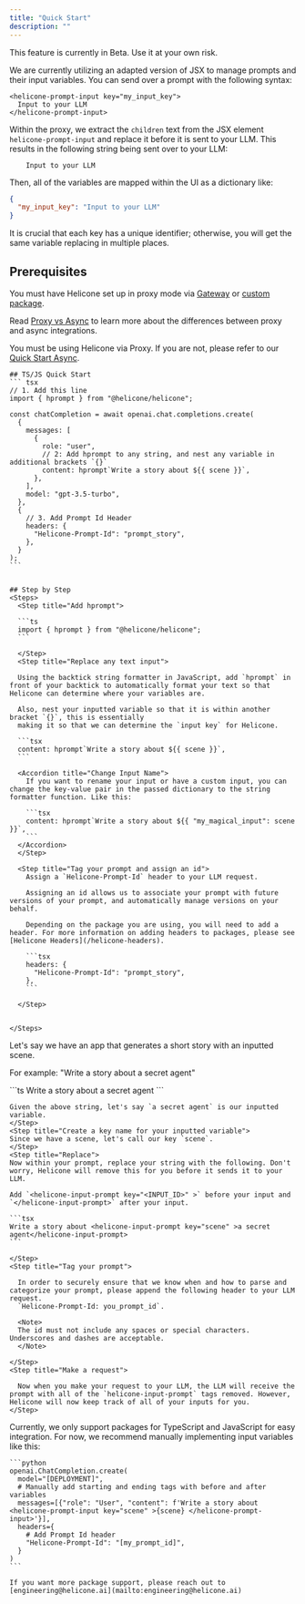 ```yaml
---
title: "Quick Start"
description: ""
---
```


<Warning>This feature is currently in Beta. Use it at your own risk.</Warning>
<Accordion title="How does it work?">

We are currently utilizing an adapted version of JSX to manage prompts and their input variables.
You can send over a prompt with the following syntax:

```tsx
<helicone-prompt-input key="my_input_key">
  Input to your LLM
</helicone-prompt-input>
```

Within the proxy, we extract the `children` text from the JSX element `helicone-prompt-input` and replace it before it is sent to your LLM.
This results in the following string being sent over to your LLM:

```tsx
    Input to your LLM
```

Then, all of the variables are mapped within the UI as a dictionary like:

```json
{
  "my_input_key": "Input to your LLM"
}
```

<Note>
  It is crucial that each key has a unique identifier; otherwise, you will get the
  same variable replacing in multiple places.
</Note>
</Accordion>

## Prerequisites

You must have Helicone set up in proxy mode via
[Gateway](/getting-started/integration-method/gateway) or [custom package](/getting-started/integration-method/openai-proxy).

Read [Proxy vs Async](/getting-started/proxy-vs-async) to learn more about the differences between proxy and async integrations.

You must be using Helicone via Proxy. If you are not, please refer to our [Quick Start Async](/features/prompts/quick-start-async).

<Tabs>
  <Tab title="Typescript / Javascript">

    ## TS/JS Quick Start
    ``` tsx
    // 1. Add this line
    import { hprompt } from "@helicone/helicone";

    const chatCompletion = await openai.chat.completions.create(
      {
        messages: [
          {
            role: "user",
            // 2: Add hprompt to any string, and nest any variable in additional brackets `{}`
            content: hprompt`Write a story about ${{ scene }}`,
          },
        ],
        model: "gpt-3.5-turbo",
      },
      {
        // 3. Add Prompt Id Header
        headers: {
          "Helicone-Prompt-Id": "prompt_story",
        },
      }
    );
    ```


    ## Step by Step
    <Steps>
      <Step title="Add hprompt">

      ```ts
      import { hprompt } from "@helicone/helicone";
      ```

      </Step>
      <Step title="Replace any text input">

      Using the backtick string formatter in JavaScript, add `hprompt` in front of your backtick to automatically format your text so that Helicone can determine where your variables are.

      Also, nest your inputted variable so that it is within another bracket `{}`, this is essentially
      making it so that we can determine the `input key` for Helicone.

      ```tsx
      content: hprompt`Write a story about ${{ scene }}`,
      ```

      <Accordion title="Change Input Name">
        If you want to rename your input or have a custom input, you can change the key-value pair in the passed dictionary to the string formatter function. Like this:

        ```tsx
        content: hprompt`Write a story about ${{ "my_magical_input": scene  }}`,
        ```
      </Accordion>
      </Step>

      <Step title="Tag your prompt and assign an id">
        Assign a `Helicone-Prompt-Id` header to your LLM request.

        Assigning an id allows us to associate your prompt with future versions of your prompt, and automatically manage versions on your behalf.

        Depending on the package you are using, you will need to add a header. For more information on adding headers to packages, please see [Helicone Headers](/helicone-headers).

        ```tsx
        headers: {
          "Helicone-Prompt-Id": "prompt_story",
        },
        ```

      </Step>


    </Steps>

  </Tab>
  <Tab title="Packageless (curl)">
  Let's say we have an app that generates a short story with an inputted scene.
  
  For example: "Write a story about a secret agent"

  <Steps>
    <Step title="Determine your input variables">
    ```ts
    Write a story about a secret agent
    ```

    Given the above string, let's say `a secret agent` is our inputted variable.
    </Step>
    <Step title="Create a key name for your inputted variable">
    Since we have a scene, let's call our key `scene`.
    </Step>
    <Step title="Replace">
    Now within your prompt, replace your string with the following. Don't worry, Helicone will remove this for you before it sends it to your LLM.

    Add `<helicone-input-prompt key="<INPUT_ID>" >` before your input and `</helicone-input-prompt>` after your input.

    ```tsx
    Write a story about <helicone-input-prompt key="scene" >a secret agent</helicone-input-prompt>
    ```

    </Step>
    <Step title="Tag your prompt">

      In order to securely ensure that we know when and how to parse and categorize your prompt, please append the following header to your LLM request.
      `Helicone-Prompt-Id: you_prompt_id`.

      <Note>
      The id must not include any spaces or special characters. Underscores and dashes are acceptable.
      </Note>

    </Step>
    <Step title="Make a request">

      Now when you make your request to your LLM, the LLM will receive the prompt with all of the `helicone-input-prompt` tags removed. However, Helicone will now keep track of all of your inputs for you.
    </Step>

  </Steps>

  </Tab>
  <Tab title="Other">
    Currently, we only support packages for TypeScript and JavaScript for easy integration. For now, we recommend manually implementing input variables like this:

    ```python
    openai.ChatCompletion.create(
      model="[DEPLOYMENT]",
      # Manually add starting and ending tags with before and after variables
      messages=[{"role": "User", "content": f'Write a story about <helicone-prompt-input key="scene" >{scene} </helicone-prompt-input>'}],
      headers={
        # Add Prompt Id header
        "Helicone-Prompt-Id": "[my_prompt_id]",
      }
    )
    ```

    If you want more package support, please reach out to [engineering@helicone.ai](mailto:engineering@helicone.ai)

  </Tab>

</Tabs>
